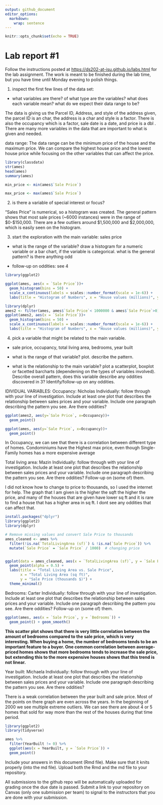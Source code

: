 ```yaml
---
output: github_document
editor_options: 
  markdown: 
    wrap: sentence
---
```


<!-- README.md is generated from README.Rmd. Please edit the README.Rmd file -->

```r
knitr::opts_chunk$set(echo = TRUE)
```

# Lab report #1

Follow the instructions posted at <https://ds202-at-isu.github.io/labs.html> for the lab assignment.
The work is meant to be finished during the lab time, but you have time until Monday evening to polish things.

1.  inspect the first few lines of the data set:

-   what variables are there? of what type are the variables? what does each variable mean? what do we expect their data range to be?

The data is giving us the Parcel ID, Address, and style of the address given, the parcel ID is an char, the address is a char and style is a factor.
There is also the occupancy which is a factor, sale date is a date, and price is a dbl .
There are many more variables in the data that are important to what is given and needed.

data range: The data range can be the minimum price of the house and the maximum price.
We can compare the highest house price and the lowest house price while focusing on the other variables that can affect the price.

```r
library(classdata)
str(ames)
head(ames)
summary(ames)

min_price <- min(ames$`Sale Price`)

max_price <- max(ames$`Sale Price`)


```

2.  is there a variable of special interest or focus?

"Sales Price" is numerical, so a histogram was created.
The general pattern shows that most sale prices (\~6000 instances) were in the range of \$0-\$150,000.
There are a few outliers around \$1,500,000 and \$2,000,000, which is easily seen on the histogram.

3.  start the exploration with the main variable: sales price

-   what is the range of the variable?
    draw a histogram for a numeric variable or a bar chart, if the variable is categorical.
    what is the general pattern?
    is there anything odd

-   follow-up on oddities: see 4

```r
library(ggplot2)

ggplot(ames, aes(x = `Sale Price`))+
  geom_histogram(bins = 50) +  
  scale_x_continuous(labels = scales::number_format(scale = 1e-6)) +
  labs(title = "Histogram of Numbers", x = "House values (millions)", y = "Frequency")

library(dplyr)
ames2 <- filter(ames, ames$`Sale Price`< 1000000 & ames$`Sale Price`>0)
ggplot(ames2, aes(x = `Sale Price`))+
  geom_histogram(bins = 50) +  
  scale_x_continuous(labels = scales::number_format(scale = 1e-6)) +
  labs(title = "Histogram of Numbers", x = "House values (millions)", y = "Frequency")
```

4.  pick a variable that might be related to the main variable.


-   sale price, occupancy, total living area, bedrooms, year built


* what is the range of that variable? plot. describe the pattern.


-   what is the relationship to the main variable?
    plot a scatterplot, boxplot or facetted barcharts (dependening on the types of variables involved).
    Describe overall pattern, does this variable describe any oddities discovered in 3?
    Identify/follow-up on any oddities.



IDIVIDUAL VARIABLES: 
  Occupancy: Nicholas
Individually: follow through with your line of investigation. 
Include at least one plot that describes the relationship between sales prices and your variable. 
Include one paragraph describing the pattern you see. Are there oddities? 


```r
ggplot(ames2, aes(y=`Sale Price`, x=Occupancy))+
  geom_point()

ggplot(ames, aes(y=`Sale Price`, x=Occupancy))+
  geom_point()

```

In Occupancy, we can see that there is a correlation between different type of homes.
Condominiums have the Highest max price, even though Single-Family homes has a more expensive average

  Total living area: Mazin
Individually: follow through with your line of investigation. 
Include at least one plot that describes the relationship between sales prices and your variable. 
Include one paragraph describing the pattern you see. Are there oddities? 
Follow-up on (some of) them.

I did not know how to change to price to thousands, so I used the internet for help. The graph that I am given is the higher the sqft the higher the price, and many of the houses that are given have lower sq ft and it is rare to find a house that has a higher area in sq ft. I dont see any oddities that can affect that.


```r
install.packages("dplyr")
library(ggplot2)
library(dplyr)

# Remove missing values and convert Sale Price to thousands
ames_cleaned <- ames %>%
  filter(!is.na(`TotalLivingArea (sf)`) & !is.na(`Sale Price`)) %>%
  mutate(`Sale Price` = `Sale Price` / 1000)  # changing price


ggplot(data = ames_cleaned, aes(x = `TotalLivingArea (sf)`, y = `Sale Price`)) +
  geom_point(alpha = 0.5) + 
  labs(title = "Total Living Area vs. Sale Price",
       x = "Total Living Area (sq ft)",
       y = "Sale Price (thousands $)") +
  theme_minimal()

```


  Bedrooms: Carter
Individually: follow through with your line of investigation. 
Include at least one plot that describes the relationship between sales prices and your variable. 
Include one paragraph describing the pattern you see. Are there oddities? 
Follow-up on (some of) them.
```r
ggplot(ames, aes(x = `Sale Price`, y = `Bedrooms`)) + 
  geom_point() + geom_smooth()
```

**This scatter plot shows that there is very little correlation between the amount of bedrooms compared to the sale price, which is very interesting. When buying a home, the number of bedrooms tends to be an important feature to a buyer. One common correlation between average-priced homes shows that more bedrooms tends to increase the sale price, but extending this to the more expensive houses shows that this trend is not linear.**


  Year built: Michaela 
Individually: follow through with your line of investigation. 
Include at least one plot that describes the relationship between sales prices and your variable. 
Include one paragraph describing the pattern you see. Are there oddities? 


There is a weak correlation between the year built and sale price. Most of the points on there graph are even across the years. In the beginning of 2000 we see multiple extreme outliers. We can see there are about 4 or 5 homes that sold for way more than the rest of the houses during that time period. 
```r
library(ggplot2)
library(tidyverse)

ames %>% 
  filter(YearBuilt != 0) %>% 
  ggplot(aes(x = YearBuilt, y = `Sale Price`)) +
  geom_point()


```

Include your answers in this document (Rmd file).
Make sure that it knits properly (into the md file).
Upload both the Rmd and the md file to your repository.

All submissions to the github repo will be automatically uploaded for grading once the due date is passed.
Submit a link to your repository on Canvas (only one submission per team) to signal to the instructors that you are done with your submission.
